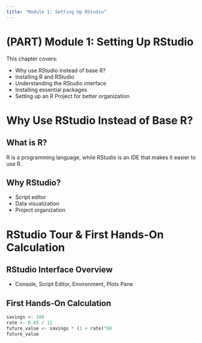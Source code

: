 ```yaml
---
title: "Module 1: Setting Up RStudio"
---
```


# (PART) Module 1: Setting Up RStudio   <!-- This stops numbering the module -->

This chapter covers:

- Why use RStudio instead of base R?
- Installing R and RStudio
- Understanding the RStudio interface
- Installing essential packages
- Setting up an R Project for better organization

# Why Use RStudio Instead of Base R?  <!-- This will be a separate page -->

## What is R?  
R is a programming language, while RStudio is an IDE that makes it easier to use R.  

## Why RStudio?  
- Script editor  
- Data visualization  
- Project organization  


# RStudio Tour & First Hands-On Calculation <!-- Separate Page -->

## RStudio Interface Overview  
- Console, Script Editor, Environment, Plots Pane  

## First Hands-On Calculation  
```r
savings <- 100  
rate <- 0.05 / 12  
future_value <- savings * (1 + rate)^60  
future_value
```
